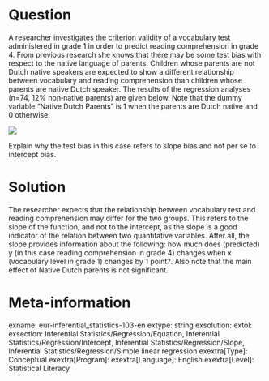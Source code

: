 
Question
========
A researcher investigates the criterion validity of a vocabulary test administered in grade 1 in order to predict reading comprehension in grade 4. From previous research she knows that there may be some test bias with respect to the native language of parents. Children whose parents are not Dutch native speakers are expected to show a different relationship between vocabulary and reading comprehension than children whose parents are native Dutch speaker. The results of the regression analyses (n=74, 12% non‐native parents) are given below. Note that the dummy variable “Native Dutch Parents” is 1 when the parents are Dutch native and 0 otherwise.

![](eur-inferential-103-en-img103.png)

Explain why the test bias in this case refers to slope bias and not per se to intercept bias.


Solution
========
The researcher expects that the relationship between vocabulary test and reading comprehension may differ for the two groups. This refers to the slope of the function, and not to the intercept, as the slope is a good indicator of the relation between two quantitative variables. After all, the slope provides information about the following: how much does (predicted) y (in this case reading comprehension in grade 4) changes when x (vocabulary level in grade 1) changes by 1 point?. Also note that the main effect of Native Dutch parents is not significant.


Meta-information
================
exname: eur-inferential_statistics-103-en
extype: string
exsolution: 
extol: 
exsection: Inferential Statistics/Regression/Equation, Inferential Statistics/Regression/Intercept, Inferential Statistics/Regression/Slope, Inferential Statistics/Regression/Simple linear regression
exextra[Type]: Conceptual
exextra[Program]: 
exextra[Language]: English
exextra[Level]: Statistical Literacy